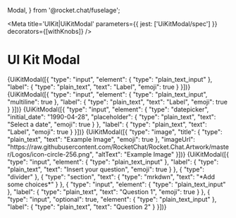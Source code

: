   Modal,
} from '@rocket.chat/fuselage';


<Meta title='UIKit|UiKitModal' parameters={{ jest: ['UiKitModal/spec'] }} decorators={[withKnobs]} />

# UI Kit Modal

<Preview>
  <Story name='Input'>
    <Demo visible={boolean('visible', true) ? 1 : 0}>
      {UiKitModal([{
        "type": "input",
        "element": {
          "type": "plain_text_input"
        },
        "label": {
          "type": "plain_text",
          "text": "Label",
          "emoji": true
        }
      }])}
    </Demo>
  </Story>
</Preview>

<Preview>
  <Story name='Input Multiline'>
    <Demo visible={boolean('visible', true) ? 1 : 0}>
    {UiKitModal([{
			"type": "input",
			"element": {
				"type": "plain_text_input",
				"multiline": true
			},
			"label": {
				"type": "plain_text",
				"text": "Label",
				"emoji": true
			}
		}])}
  </Demo>
  </Story>
</Preview>



<Preview>
  <Story name='Input Datepicker'>
    <Demo visible={boolean('visible', true) ? 1 : 0}>
    {UiKitModal([{
			"type": "input",
			"element": {
				"type": "datepicker",
				"initial_date": "1990-04-28",
				"placeholder": {
					"type": "plain_text",
					"text": "Select a date",
					"emoji": true
				}
			},
			"label": {
				"type": "plain_text",
				"text": "Label",
				"emoji": true
			}
		}])}
  </Demo>
  </Story>
</Preview>

<Preview>
  <Story name='Image'>
    <Demo visible={boolean('visible', true) ? 1 : 0}>
    {UiKitModal([{
			"type": "image",
			"title": {
				"type": "plain_text",
				"text": "Example Image",
				"emoji": true
			},
			"imageUrl": "https://raw.githubusercontent.com/RocketChat/Rocket.Chat.Artwork/master/Logos/icon-circle-256.png",
			"altText": "Example Image"
		}])}
  </Demo>
  </Story>
</Preview>

<Preview>
  <Story name='Poll'>
    <Demo visible={boolean('visible', true) ? 1 : 0}>
    {UiKitModal([{
			"type": "input",
			"element": {
				"type": "plain_text_input"
			},
			"label": {
				"type": "plain_text",
				"text": "Insert your question",
				"emoji": true
			}
		},
		{
			"type": "divider"
		},
		{
			"type": "section",
			"text": {
				"type": "mrkdwn",
				"text": "*Add some choices*"
			}
		},
		{
			"type": "input",
			"element": {
				"type": "plain_text_input"
			},
			"label": {
				"type": "plain_text",
				"text": "Question 1",
				"emoji": true
			}
		},
		{
			"type": "input",
            "optional": true,
			"element": {
				"type": "plain_text_input"
			},
			"label": {
				"type": "plain_text",
				"text": "Question 2"
			}
		}])}
    </Demo>
  </Story>
</Preview>

<Props of={UiKitModal}/>
